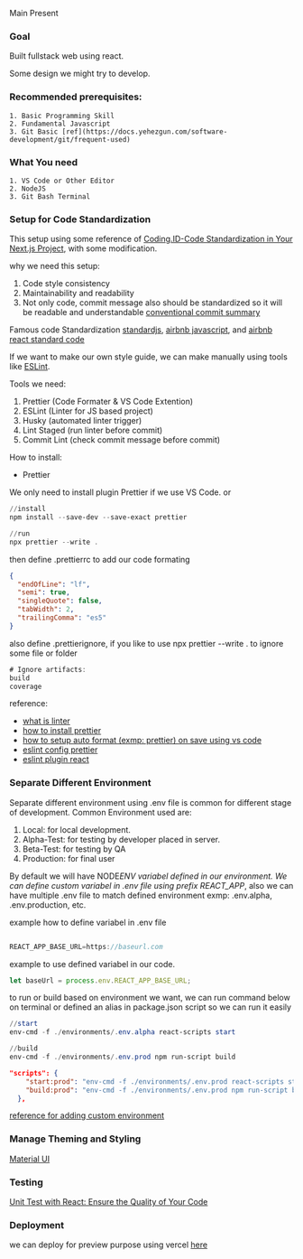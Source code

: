 
<Callout emoji="👾">Main Present</Callout>

### Goal

Built fullstack web using react.

Some design we might try to develop.

### Recommended prerequisites:

    1. Basic Programming Skill
    2. Fundamental Javascript
    3. Git Basic [ref](https://docs.yehezgun.com/software-development/git/frequent-used)

### What You need

    1. VS Code or Other Editor
    2. NodeJS
    3. Git Bash Terminal

### Setup for Code Standardization

This setup using some reference of [Coding.ID-Code Standardization in Your Next.js Project](https://youtu.be/kvFdYB-ofkE), with some modification.

why we need this setup:

1. Code style consistency
2. Maintainability and readability
3. Not only code, commit message also should be standardized so it will be readable and understandable [conventional commit summary](https://www.conventionalcommits.org/en/v1.0.0/#summary)

Famous code Standardization [standardjs](https://standardjs.com/), [airbnb javascript](https://airbnb.io/javascript/), and [airbnb react standard code](https://airbnb.io/javascript/react/)

If we want to make our own style guide, we can make manually using tools like [ESLint](https://eslint.org/).

Tools we need:

1.  Prettier (Code Formater & VS Code Extention)
2.  ESLint (Linter for JS based project)
3.  Husky (automated linter trigger)
4.  Lint Staged (run linter before commit)
5.  Commit Lint (check commit message before commit)

How to install:

- Prettier

We only need to install plugin Prettier if we use VS Code. or

```powershell
//install
npm install --save-dev --save-exact prettier

//run
npx prettier --write .
```

then define .prettierrc to add our code formating

```json
{
  "endOfLine": "lf",
  "semi": true,
  "singleQuote": false,
  "tabWidth": 2,
  "trailingComma": "es5"
}
```

also define .prettierignore, if you like to use npx prettier --write . to ignore some file or folder

```js
# Ignore artifacts:
build
coverage
```

reference:

- [what is linter](https://www.testim.io/blog/what-is-a-linter-heres-a-definition-and-quick-start-guide/)
- [how to install prettier](<[link](https://prettier.io/docs/en/install.html)>)
- [how to setup auto format (exmp: prettier) on save using vs code](https://www.educative.io/answers/how-to-set-up-prettier-and-automatic-formatting-on-vs-code)
- [eslint config prettier](https://github.com/prettier/eslint-config-prettier#installation)
- [eslint plugin react](https://github.com/jsx-eslint/eslint-plugin-react)

### Separate Different Environment

Separate different environment using .env file is common for different stage of development. Common Environment used are:

1. Local: for local development.
2. Alpha-Test: for testing by developer placed in server.
3. Beta-Test: for testing by QA
4. Production: for final user

By default we will have NODE*ENV variabel defined in our environment. We can define custom variabel in .env file using prefix REACT_APP*, also we can have multiple .env file to match defined environment exmp: .env.alpha, .env.production, etc.

example how to define variabel in .env file

```js

REACT_APP_BASE_URL=https://baseurl.com

```

example to use defined variabel in our code.

```js
let baseUrl = process.env.REACT_APP_BASE_URL;
```

to run or build based on environment we want, we can run command below on terminal or defined an alias in package.json script so we can run it easily

```powershell
//start
env-cmd -f ./environments/.env.alpha react-scripts start

//build
env-cmd -f ./environments/.env.prod npm run-script build
```

```json
"scripts": {
    "start:prod": "env-cmd -f ./environments/.env.prod react-scripts start",
    "build:prod": "env-cmd -f ./environments/.env.prod npm run-script build",
  },
```

[reference for adding custom environment](https://create-react-app.dev/docs/adding-custom-environment-variables/)

### Manage Theming and Styling

[Material UI](https://mui.com/material-ui/customization/theming/)

### Testing

[Unit Test with React: Ensure the Quality of Your Code](https://coding.id/event/unit-test-with-react-ensure-the-quality-of-your-code-q76dlg9ztmy2)

### Deployment

we can deploy for preview purpose using vercel [here](https://github.com/vercel/examples/tree/main/ci-cd/github-actions)
